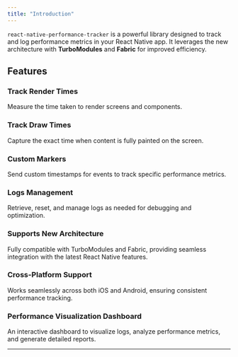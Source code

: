 ```yaml
---
title: "Introduction"
---
```



`react-native-performance-tracker` is a powerful library designed to track and log performance metrics in your React Native app. It leverages the new architecture with **TurboModules** and **Fabric** for improved efficiency.

## Features

### Track Render Times

Measure the time taken to render screens and components.

### Track Draw Times

Capture the exact time when content is fully painted on the screen.

### Custom Markers

Send custom timestamps for events to track specific performance metrics.

### Logs Management

Retrieve, reset, and manage logs as needed for debugging and optimization.

### Supports New Architecture

Fully compatible with TurboModules and Fabric, providing seamless integration with the latest React Native features.

### Cross-Platform Support

Works seamlessly across both iOS and Android, ensuring consistent performance tracking.

### Performance Visualization Dashboard

An interactive dashboard to visualize logs, analyze performance metrics, and generate detailed reports.

---